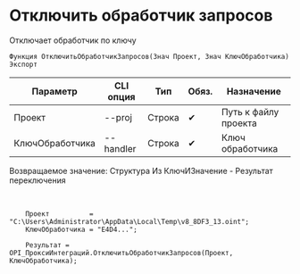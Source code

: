 ﻿---
sidebar_position: 6
---


# Отключить обработчик запросов
 Отключает обработчик по ключу



`Функция ОтключитьОбработчикЗапросов(Знач Проект, Знач КлючОбработчика) Экспорт`

  | Параметр | CLI опция | Тип | Обяз. | Назначение |
  |-|-|-|-|-|
  | Проект | --proj | Строка | &#x2714; | Путь к файлу проекта |
  | КлючОбработчика | --handler | Строка | &#x2714; | Ключ обработчика |

  
  Возвращаемое значение:   Структура Из КлючИЗначение - Результат переключения

<br/>




```bsl title="Пример использования для 1С:Предприятие/OneScript"
    Проект          = "C:\Users\Administrator\AppData\Local\Temp\v8_8DF3_13.oint";
    КлючОбработчика = "E4D4...";

    Результат = OPI_ПроксиИнтеграций.ОтключитьОбработчикЗапросов(Проект, КлючОбработчика);
```
    




